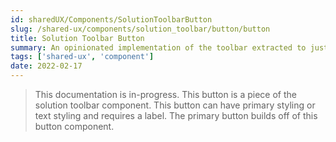 ```yaml
---
id: sharedUX/Components/SolutionToolbarButton
slug: /shared-ux/components/solution_toolbar/button/button
title: Solution Toolbar Button
summary: An opinionated implementation of the toolbar extracted to just the button. 
tags: ['shared-ux', 'component']
date: 2022-02-17
---
```


> This documentation is in-progress.
This button is a piece of the solution toolbar component. This button can have primary styling or text styling and requires a label. The primary button builds off of this button component.